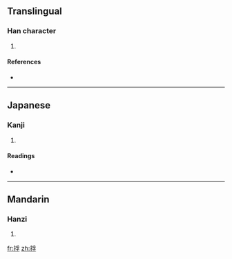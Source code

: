 ==Translingual==

===Han character===
{{Han char|rn=64|rad=手|as=07|sn=10|four=5204<sub>7</sub>|canj=手月弓木 (QBND)}}

# {{defn|Han|sort=手07}}

====References====
* {{Han ref|kx=0433.150|dkj=12139|dj=0782.250|hdz=31884.180|uh=634A|ud=25418|bh=D1BC|bd=53692}}

----

==Japanese==

===Kanji===
{{ja-kanji|grade=|rs=手07}}

# {{defn|Japanese|sort=手07}}

====Readings====
* {{ja-readings|on=[[ほう]] (hō), [[ぶ]] (bu), [[ふう]] (hū), [[ふ]] (fu)|kun=[[かきあつめる]] (kakiatsumeru)}}

----

==Mandarin==

===Hanzi===
{{cmn-hanzi|pin=[[póu]] ([[pou2]])|wg=p'ou<sup>2</sup>}}

# {{defn|Mandarin|sort=手07}}

[[fr:捊]]
[[zh:捊]]
